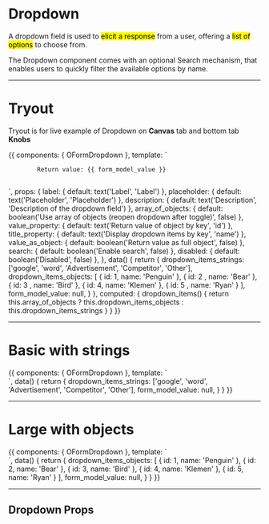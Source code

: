 <!-- Storybook Addon imports -->

<!-- Component import -->


<Meta title='5. Components|Forms/Dropdown' />

# Dropdown

A dropdown field is used to <mark>elicit a response</mark> from a user, offering a <mark>list of options</mark> to choose from.

The Dropdown component comes with an optional Search mechanism, that enables users to quickly filter the available options by name.

<hr/>

# Tryout

Tryout is for live example of Dropdown on **Canvas** tab and bottom tab **Knobs**

<Story name='Tryout'>
  {{
    components: { OFormDropdown },
    template: `<div>
      <form class="form form--large">
        <o-form-dropdown 
          id="form_dropdown_tryout"
          :label="label"
          v-model="form_model_value"
          :items="dropdown_items"
          :placeholder="placeholder"
          :description="description"
          :value_property="value_property"
          :title_property="title_property"
          :value_as_object="value_as_object"
          :search="search"
          :disabled="disabled" />
      </form>
      <code class="d-block mt-4">
        Return value: {{ form_model_value }}
      </code>
    </div>`,
    props: {
      label: {
        default: text('Label', 'Label')
      },
      placeholder: {
        default: text('Placeholder', 'Placeholder')
      },
      description: {
        default: text('Description', 'Description of the dropdown field')
      },
      array_of_objects: {
        default: boolean('Use array of objects (reopen dropdown after toggle)', false)
      },
      value_property: {
        default: text('Return value of object by key', 'id')
      },
      title_property: {
        default: text('Display dropdown items by key', 'name')
      },
      value_as_object: {
        default: boolean('Return value as full object', false)
      },
      search: {
        default: boolean('Enable search', false)
      },
      disabled: {
        default: boolean('Disabled', false)
      },
    },
    data() {
      return {
        dropdown_items_strings: ['google', 'word', 'Advertisement', 'Competitor', 'Other'],
        dropdown_items_objects: [
          {
            id: 1,
            name: 'Penguin'
          },
          {
            id: 2 ,
            name: 'Bear'
          },
          {
            id: 3 ,
            name: 'Bird'
          },
          {
            id: 4,
            name: 'Klemen'
          },
          {
            id: 5 ,
            name: 'Ryan'
          }
        ],
        form_model_value: null,
      }
    },
    computed: {
      dropdown_items() {
        return this.array_of_objects ? this.dropdown_items_objects : this.dropdown_items_strings
      }
    }
  }}
</Story>


<hr/>

# Basic with strings

<Preview>
  <Story name='Basic with strings'>
    {{
      components: { OFormDropdown },
      template: `<form class="form">
        <o-form-dropdown 
          id="form_dropdown_basic"
          label="Dropdown label"
          v-model="form_model_value"
          :items="dropdown_items_strings"
          placeholder="placeholder"
          description="Description of the dropdown field" />
      </form>`,
      data() {
        return {
          dropdown_items_strings: ['google', 'word', 'Advertisement', 'Competitor', 'Other'],
          form_model_value: null,
        }
      }
    }}
  </Story>
</Preview>

<hr/>


# Large with objects

<Preview>
  <Story name='Large with objects'>
    {{
      components: { OFormDropdown },
      template: `<form class="form form--large">
        <o-form-dropdown 
          id="form_dropdown_basic"
          label="Dropdown label"
          v-model="form_model_value"
          :items="dropdown_items_objects"
          placeholder="placeholder"
          description="Description of the dropdown field"
          :value_as_object="true" />
      </form>`,
      data() {
        return {
          dropdown_items_objects: [
            {
              id: 1,
              name: 'Penguin'
            },
            {
              id: 2,
              name: 'Bear'
            },
            {
              id: 3,
              name: 'Bird'
            },
            {
              id: 4,
              name: 'Klemen'
            },
            {
              id: 5,
              name: 'Ryan'
            }
          ],
          form_model_value: null,
        }
      }
    }}
  </Story>
</Preview>


<hr/>

## Dropdown Props

<Props of={OFormDropdown} />

